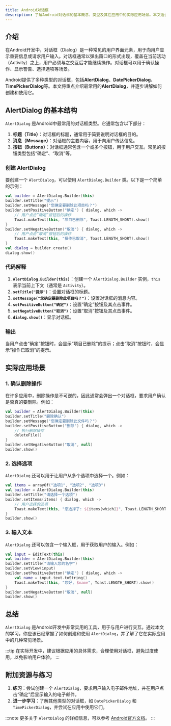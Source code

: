 ```yaml
---
title: Android对话框
description: 了解Android对话框的基本概念、类型及其在应用中的实际应用场景。本文适合初学者，包含代码示例和实际案例。
---
```


## 介绍

在Android开发中，对话框（Dialog）是一种常见的用户界面元素，用于向用户显示重要信息或请求用户输入。对话框通常以弹出窗口的形式出现，覆盖在当前活动（Activity）之上，用户必须与之交互后才能继续操作。对话框可以用于确认操作、显示警告、选择选项等场景。

Android提供了多种类型的对话框，包括**AlertDialog**、**DatePickerDialog**、**TimePickerDialog**等。本文将重点介绍最常用的**AlertDialog**，并逐步讲解如何创建和使用它。

## AlertDialog 的基本结构

`AlertDialog` 是Android中最常用的对话框类型。它通常包含以下部分：

1. **标题（Title）**：对话框的标题，通常用于简要说明对话框的目的。
2. **消息（Message）**：对话框的主要内容，用于向用户传达信息。
3. **按钮（Buttons）**：对话框通常包含一个或多个按钮，用于用户交互。常见的按钮类型包括“确定”、“取消”等。

### 创建 AlertDialog

要创建一个 `AlertDialog`，可以使用 `AlertDialog.Builder` 类。以下是一个简单的示例：

```kotlin
val builder = AlertDialog.Builder(this)
builder.setTitle("提示")
builder.setMessage("您确定要删除此项目吗？")
builder.setPositiveButton("确定") { dialog, which ->
    // 用户点击“确定”按钮后的操作
    Toast.makeText(this, "项目已删除", Toast.LENGTH_SHORT).show()
}
builder.setNegativeButton("取消") { dialog, which ->
    // 用户点击“取消”按钮后的操作
    Toast.makeText(this, "操作已取消", Toast.LENGTH_SHORT).show()
}
val dialog = builder.create()
dialog.show()
```

### 代码解释

1. **`AlertDialog.Builder(this)`**：创建一个 `AlertDialog.Builder` 实例，`this` 表示当前上下文（通常是 `Activity`）。
2. **`setTitle("提示")`**：设置对话框的标题。
3. **`setMessage("您确定要删除此项目吗？")`**：设置对话框的消息内容。
4. **`setPositiveButton("确定")`**：设置“确定”按钮及其点击事件。
5. **`setNegativeButton("取消")`**：设置“取消”按钮及其点击事件。
6. **`dialog.show()`**：显示对话框。

### 输出

当用户点击“确定”按钮时，会显示“项目已删除”的提示；点击“取消”按钮时，会显示“操作已取消”的提示。

## 实际应用场景

### 1. 确认删除操作

在许多应用中，删除操作是不可逆的，因此通常会弹出一个对话框，要求用户确认是否真的要删除。例如：

```kotlin
val builder = AlertDialog.Builder(this)
builder.setTitle("删除确认")
builder.setMessage("您确定要删除此文件吗？")
builder.setPositiveButton("删除") { dialog, which ->
    // 执行删除操作
    deleteFile()
}
builder.setNegativeButton("取消", null)
builder.show()
```

### 2. 选择选项

`AlertDialog` 还可以用于让用户从多个选项中选择一个。例如：

```kotlin
val items = arrayOf("选项1", "选项2", "选项3")
val builder = AlertDialog.Builder(this)
builder.setTitle("请选择一个选项")
builder.setItems(items) { dialog, which ->
    // 用户选择的选项
    Toast.makeText(this, "您选择了: ${items[which]}", Toast.LENGTH_SHORT).show()
}
builder.show()
```

### 3. 输入文本

`AlertDialog` 还可以包含一个输入框，用于获取用户的输入。例如：

```kotlin
val input = EditText(this)
val builder = AlertDialog.Builder(this)
builder.setTitle("请输入您的名字")
builder.setView(input)
builder.setPositiveButton("确定") { dialog, which ->
    val name = input.text.toString()
    Toast.makeText(this, "您好, $name", Toast.LENGTH_SHORT).show()
}
builder.setNegativeButton("取消", null)
builder.show()
```

## 总结

`AlertDialog` 是Android开发中非常实用的工具，用于与用户进行交互。通过本文的学习，你应该已经掌握了如何创建和使用 `AlertDialog`，并了解了它在实际应用中的几种常见场景。

:::tip
在实际开发中，建议根据应用的具体需求，合理使用对话框，避免过度使用，以免影响用户体验。
:::

## 附加资源与练习

1. **练习**：尝试创建一个 `AlertDialog`，要求用户输入电子邮件地址，并在用户点击“确定”后显示输入的电子邮件。
2. **进一步学习**：了解其他类型的对话框，如 `DatePickerDialog` 和 `TimePickerDialog`，并尝试在应用中使用它们。

:::note
更多关于 `AlertDialog` 的详细信息，可以参考 [Android官方文档](https://developer.android.com/guide/topics/ui/dialogs)。
:::
